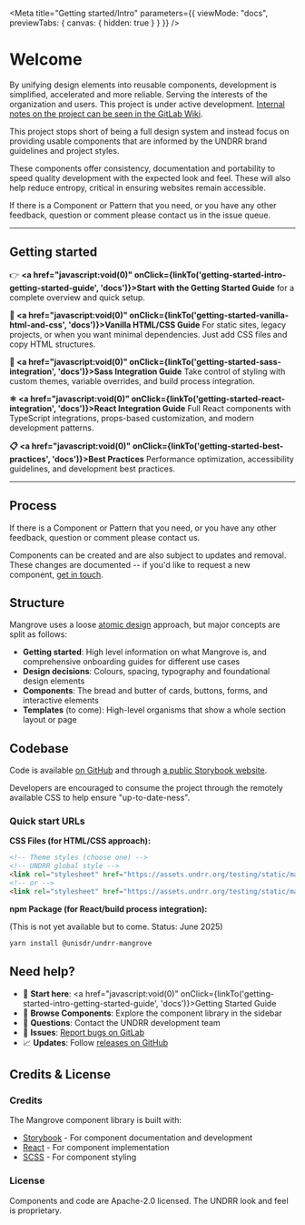 
<Meta
  title="Getting started/Intro"
  parameters={{
    viewMode: "docs",
    previewTabs: {
      canvas: { hidden: true }
    }
  }}
/>

# Welcome

By unifying design elements into reusable components, development is simplified, accelerated and more reliable. Serving the interests of the organization and users. This project is under active development. [Internal notes on the project can be seen in the GitLab Wiki](https://git.un.org/undrr/web-backlog/-/wikis/Mangrove:-the-UNDRR-Component-library).

This project stops short of being a full design system and instead focus on providing usable components that are informed by the UNDRR brand guidelines and project styles.

These components offer consistency, documentation and portability to speed quality development with the expected look and feel. These will also help reduce entropy, critical in ensuring websites remain accessible.

If there is a Component or Pattern that you need, or you have any other feedback, question or comment please contact us in the issue queue.

---

## Getting started

👉 **<a href="javascript:void(0)" onClick={linkTo('getting-started-intro-getting-started-guide', 'docs')}>Start with the Getting Started Guide</a>** for a complete overview and quick setup.

**🎯 <a href="javascript:void(0)" onClick={linkTo('getting-started-vanilla-html-and-css', 'docs')}>Vanilla HTML/CSS Guide</a>**
For static sites, legacy projects, or when you want minimal dependencies. Just add CSS files and copy HTML structures.

**🎨 <a href="javascript:void(0)" onClick={linkTo('getting-started-sass-integration', 'docs')}>Sass Integration Guide</a>**
Take control of styling with custom themes, variable overrides, and build process integration.

**⚛️ <a href="javascript:void(0)" onClick={linkTo('getting-started-react-integration', 'docs')}>React Integration Guide</a>**
Full React components with TypeScript integrations, props-based customization, and modern development patterns.

**📋 <a href="javascript:void(0)" onClick={linkTo('getting-started-best-practices', 'docs')}>Best Practices</a>**
Performance optimization, accessibility guidelines, and development best practices.

---

## Process

If there is a Component or Pattern that you need, or you have any other feedback, question or comment please contact us.

Components can be created and are also subject to updates and removal. These changes are documented -- if you'd like to request a new component, [get in touch](https://github.com/unisdr/undrr-mangrove).

## Structure

Mangrove uses a loose [atomic design](https://atomicdesign.bradfrost.com/chapter-2/) approach, but major concepts are split as follows:

* **Getting started**: High level information on what Mangrove is, and comprehensive onboarding guides for different use cases
* **Design decisions**: Colours, spacing, typography and foundational design elements
* **Components**: The bread and butter of cards, buttons, forms, and interactive elements
* **Templates** (to come): High-level organisms that show a whole section layout or page

## Codebase

Code is available [on GitHub](https://github.com/unisdr/undrr-mangrove) and through [a public Storybook website](https://unisdr.github.io/undrr-mangrove/).

Developers are encouraged to consume the project through the remotely available CSS to help ensure "up-to-date-ness".

### Quick start URLs

**CSS Files (for HTML/CSS approach):**
```html
<!-- Theme styles (choose one) -->
<!-- UNDRR global style -->
<link rel="stylesheet" href="https://assets.undrr.org/testing/static/mangrove/latest/assets/css/style.css">
<!-- or -->
<link rel="stylesheet" href="https://assets.undrr.org/testing/static/mangrove/latest/assets/css/style-preventionweb.css">
```

**npm Package (for React/build process integration):**

(This is not yet available but to come. Status: June 2025)

```bash
yarn install @unisdr/undrr-mangrove
```

## Need help?

- 📖 **Start here**: <a href="javascript:void(0)" onClick={linkTo('getting-started-intro-getting-started-guide', 'docs')}>Getting Started Guide</a>
- 🧱 **Browse Components**: Explore the component library in the sidebar
- 💬 **Questions**: Contact the UNDRR development team
- 🐛 **Issues**: [Report bugs on GitLab](https://gitlab.com/undrr/web-backlog/-/issues)
- 📈 **Updates**: Follow [releases on GitHub](https://github.com/unisdr/undrr-mangrove/releases)

## Credits & License

### Credits

The Mangrove component library is built with:

* [Storybook](https://storybook.js.org/) - For component documentation and development
* [React](https://reactjs.org/) - For component implementation
* [SCSS](https://sass-lang.com/) - For component styling

### License

Components and code are Apache-2.0 licensed. The UNDRR look and feel is proprietary.
